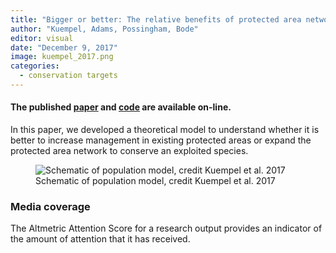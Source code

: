 ```yaml
---
title: "Bigger or better: The relative benefits of protected area network expansion and enforcement for the conservation of an exploited species"
author: "Kuempel, Adams, Possingham, Bode"
editor: visual
date: "December 9, 2017"
image: kuempel_2017.png
categories:
  - conservation targets
---
```


#### The published [paper](https://conbio.onlinelibrary.wiley.com/doi/full/10.1111/conl.12433) and [code](https://doi.org/10.5281/zenodo.1068314) are available on-line.

In this paper, we developed a theoretical model to understand whether it is better to increase management in existing protected areas or expand the protected area network to conserve an exploited species.

![Schematic of population model, credit Kuempel et al. 2017](kuempel_2017.png)

### Media coverage

The Altmetric Attention Score for a research output provides an indicator of the amount of attention that it has received.

```{=html}
<script type="text/javascript" src="https://d1bxh8uas1mnw7.cloudfront.net/assets/embed.js"></script>
```
::: {.altmetric-embed data-badge-type="medium-donut" data-badge-details="right" data-doi="10.1111/conl.12433"}
:::
